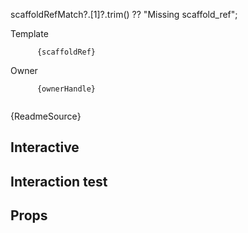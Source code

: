 

  scaffoldRefMatch?.[1]?.trim() ?? "Missing scaffold_ref";

<Meta of={Stories} />

<div style={{ display: "flex", gap: "1rem", marginBottom: "1rem", flexWrap: "wrap" }}>
  <div>
    <div style={{ fontSize: "0.75rem", letterSpacing: "0.08em", textTransform: "uppercase", color: "var(--text-muted-color)" }}>
      Template
    </div>
    <code
      data-testid="docs-template-ref"
      style={
        scaffoldRef === "Missing scaffold_ref"
          ? { color: "var(--color-danger-text)" }
          : undefined
      }
    >
      {scaffoldRef}
    </code>
  </div>
  <div>
    <div style={{ fontSize: "0.75rem", letterSpacing: "0.08em", textTransform: "uppercase", color: "var(--text-muted-color)" }}>
      Owner
    </div>
    <code
      data-testid="docs-owner-handle"
      style={
        ownerHandle === "Unassigned"
          ? { color: "var(--color-danger-text)" }
          : undefined
      }
    >
      {ownerHandle}
    </code>
  </div>
</div>

<Markdown>{ReadmeSource}</Markdown>

## Interactive
<Canvas>
  <Story of={Stories.Basic} />
</Canvas>

## Interaction test
<Canvas>
  <Story of={Stories.Interaction} />
</Canvas>

## Props
<ArgTypes of={Stories} />
